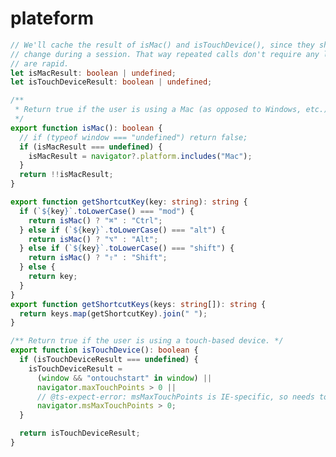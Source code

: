 # plateform

``` plateform.ts
// We'll cache the result of isMac() and isTouchDevice(), since they shouldn't
// change during a session. That way repeated calls don't require any logic and
// are rapid.
let isMacResult: boolean | undefined;
let isTouchDeviceResult: boolean | undefined;

/**
 * Return true if the user is using a Mac (as opposed to Windows, etc.) device.
 */
export function isMac(): boolean {
  // if (typeof window === "undefined") return false;
  if (isMacResult === undefined) {
    isMacResult = navigator?.platform.includes("Mac");
  }
  return !!isMacResult;
}

export function getShortcutKey(key: string): string {
  if (`${key}`.toLowerCase() === "mod") {
    return isMac() ? "⌘" : "Ctrl";
  } else if (`${key}`.toLowerCase() === "alt") {
    return isMac() ? "⌥" : "Alt";
  } else if (`${key}`.toLowerCase() === "shift") {
    return isMac() ? "⇧" : "Shift";
  } else {
    return key;
  }
}
export function getShortcutKeys(keys: string[]): string {
  return keys.map(getShortcutKey).join(" ");
}

/** Return true if the user is using a touch-based device. */
export function isTouchDevice(): boolean {
  if (isTouchDeviceResult === undefined) {
    isTouchDeviceResult =
      (window && "ontouchstart" in window) ||
      navigator.maxTouchPoints > 0 ||
      // @ts-expect-error: msMaxTouchPoints is IE-specific, so needs to be ignored
      navigator.msMaxTouchPoints > 0;
  }

  return isTouchDeviceResult;
}
```